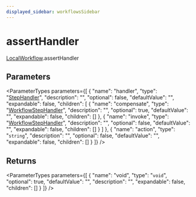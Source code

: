 ```yaml
---
displayed_sidebar: workflowsSidebar
---
```



# assertHandler

[LocalWorkflow](../../classes/LocalWorkflow.mdx).assertHandler

## Parameters

<ParameterTypes parameters={[
  {
    "name": "handler",
    "type": "[StepHandler](../../types/StepHandler.mdx)",
    "description": "",
    "optional": false,
    "defaultValue": "",
    "expandable": false,
    "children": [
      {
        "name": "compensate",
        "type": "[WorkflowStepHandler](../../types/WorkflowStepHandler.mdx)",
        "description": "",
        "optional": true,
        "defaultValue": "",
        "expandable": false,
        "children": []
      },
      {
        "name": "invoke",
        "type": "[WorkflowStepHandler](../../types/WorkflowStepHandler.mdx)",
        "description": "",
        "optional": false,
        "defaultValue": "",
        "expandable": false,
        "children": []
      }
    ]
  },
  {
    "name": "action",
    "type": "`string`",
    "description": "",
    "optional": false,
    "defaultValue": "",
    "expandable": false,
    "children": []
  }
]} />

## Returns

<ParameterTypes parameters={[
  {
    "name": "void",
    "type": "`void`",
    "optional": true,
    "defaultValue": "",
    "description": "",
    "expandable": false,
    "children": []
  }
]} />
